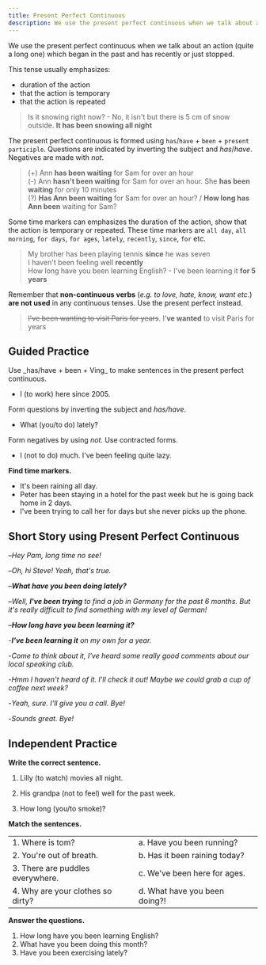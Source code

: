 ```yaml
---
title: Present Perfect Continuous
description: We use the present perfect continuous when we talk about an action (quite a long one) which began in the past and has recently or just stopped.
---
```


We use the present perfect continuous when we talk about an action (quite a long one) which began in the past and has recently or just stopped.

This tense usually emphasizes:

- duration of the action
- that the action is temporary
- that the action is repeated

> Is it snowing right now? - No, it isn't but there is 5 cm of snow outside. **It has been snowing all night**

The present perfect continuous is formed using `has`/`have` + `been` + `present participle`. Questions are indicated by inverting the subject and _has_/_have_. Negatives are made with _not_.

> (+) Ann **has been waiting** for Sam for over an hour  
> (-) Ann **hasn't been waiting** for Sam for over an hour. She **has been waiting** for only 10 minutes  
> (?) **Has Ann been waiting** for Sam for over an hour? / **How long has Ann been** waiting for Sam?

Some time markers can emphasizes the duration of the action, show that the action is temporary or repeated. These time markers are `all day`, `all morning`, `for days`, `for ages`, `lately`, `recently`, `since`, `for` etc.

> My brother has been playing tennis **since** he was seven  
> I haven't been feeling well **recently**  
> How long have you been learning English? - I've been learning it **for 5 years**

Remember that **non-continuous verbs** (_e.g. to love, hate, know, want etc._) **are not used** in any continuous tenses. Use the present perfect instead.

> ~~I've been wanting to visit Paris for years~~. I'**ve wanted** to visit Paris for years

## Guided Practice

<Sidenote mt={8}>
  Use _has/have + been + Ving_ to make sentences in the present perfect continuous.
</Sidenote>

- I (to work) here since 2005. <InfoTooltip label="I've been working here since 2005" />

<Sidenote>Form questions by inverting the subject and _has/have_.</Sidenote>

- What (you/to do) lately? <InfoTooltip label="What have you been doing lately?" />

<Sidenote>Form negatives by using _not_. Use contracted forms.</Sidenote>

- I (not to do) much. I've been feeling quite lazy. <InfoTooltip label="I haven't been doing much" />

**Find time markers.**

- It's been raining all day. <InfoTooltip label="all day" />
- Peter has been staying in a hotel for the past week but he is going back home in 2 days. <InfoTooltip label="for the past week, 2 days" />
- I've been trying to call her for days but she never picks up the phone. <InfoTooltip label="for days, never" />

## Short Story using Present Perfect Continuous

–_Hey Pam, long time no see!_

–_Oh, hi Steve! Yeah, that's true._

–_**What have you been doing lately?**_

–_Well, **I've been trying** to find a job in Germany for the past 6 months. But it's really difficult to find something with my level of German!_

–_**How long have you been learning it?**_

-_**I've been learning it** on my own for a year._

-_Come to think about it, I've heard some really good comments about our local speaking club._

-_Hmm I haven't heard of it. I'll check it out! Maybe we could grab a cup of coffee next week?_

-_Yeah, sure. I'll give you a call. Bye!_

-_Sounds great. Bye!_

## Independent Practice

**Write the correct sentence.**

1. Lilly (to watch) movies all night. <InfoTooltip label="Lilly has been watching movies all night" />

2. His grandpa (not to feel) well for the past week. <InfoTooltip label="His granpda hasn't been feeling well for the past week" />

3. How long (you/to smoke)? <InfoTooltip label="How long have you been smoking?" />

**Match the sentences.**

|                                   |                               |                              |
| :-------------------------------- | :---------------------------- | :--------------------------- |
| 1. Where is tom?                  | a. Have you been running?     | <InfoTooltip label="1, c" /> |
| 2. You're out of breath.          | b. Has it been raining today? | <InfoTooltip label="2, a" /> |
| 3. There are puddles everywhere.  | c. We've been here for ages.  | <InfoTooltip label="3, b" /> |
| 4. Why are your clothes so dirty? | d. What have you been doing?! | <InfoTooltip label="4, d" /> |

**Answer the questions.**

1. How long have you been learning English? <InfoTooltip label="I've been learning English for 8 years" />
2. What have you been doing this month? <InfoTooltip label="I've been trying to improve my cooking skills" />
3. Have you been exercising lately? <InfoTooltip label="Sadly, I haven't been exercising lately. I've been feeling lazy for the past month" />

